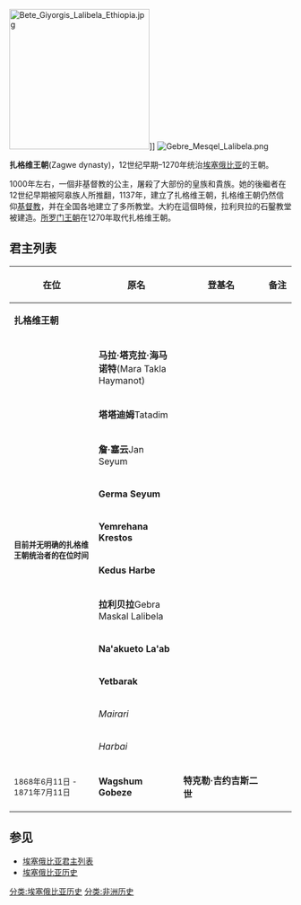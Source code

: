 {{noteTA
|T=zh-hant:札格維王朝; zh-hans:扎格维王朝;
|1=zh-hant:札格維王朝; zh-hans:扎格维王朝;
}}

{{Infobox Former Country
|native_name            = ዛጉዌ ሥርወ መንግስት
|conventional_long_name = 扎格维王朝
|common_name            = 　
|continent              = 非洲
|region                 = 
|country                = 
|year_start             = 1137年
|year_end               = 1270年
|p1                     = 阿克蘇姆王國
|flag_p1                = 
|s1                     = 衣索比亞帝國
|flag_s1                = Flag of Ethiopia (1897-1936; 1941-1974).svg
|date_start             = 
|date_end               = 
|event_start            = 
|event_end              = 
|image_flag             = 
|image_flag_size        = 
|flag                   = 
|image_coat             = 
|image_map              = Approximate extension of the Zagwe Empire.JPG
|image_map_caption      = 扎格維王朝統治下衣索比亞擴張的約略領土範圍
|national_motto         = 
|national_anthem        = 
|capital                = [[拉利貝拉|拉利貝拉]]
|common_languages       = [[阿皋語|阿皋語]]
|government_type        = [[君主制|君主制]]
|leader1                = [[馬拉·塔克拉·海馬諾特|馬拉·塔克拉·海馬諾特]]
|year_leader1           = 12世紀初
|leader2                = [[葉巴拉克|葉巴拉克]]
|year_leader2           = 13世紀
|title_leader           = [[國王|國王]]
|legislature            =
|stat_year1             = 
|stat_pop1              = 
|stat_area4             = 
|population_density3    = 
|religion               = 
|currency               = 
|today                  = {{ERI}}<br>{{ETH}}
}}

[[File:Bete_Giyorgis_Lalibela_Ethiopia.jpg|250px]]]]
[[Image:Gebre_Mesqel_Lalibela.png|thumb]]</center>
'''扎格维王朝'''(Zagwe dynasty)，12世纪早期–1270年统治[[埃塞俄比亚|埃塞俄比亚]]的王朝。

1000年左右，一個非基督教的公主，屠殺了大部份的皇族和貴族。她的後繼者在12世纪早期被阿皋族人所推翻，1137年，{{le|马拉·塔克拉·海马诺特|Mara Takla Haymanot}}建立了扎格维王朝，扎格维王朝仍然信仰[[基督教|基督教]]，并在全国各地建立了多所教堂。大約在這個時候，拉利貝拉的石鑿教堂被建造。[[所罗门王朝|所罗门王朝]]在1270年取代扎格维王朝。

== 君主列表 ==
{| class="wikitable"
|- align=left
! width="auto"|在位
! width="auto"|原名
! width="auto"|登基名
! width="10%"|备注
|- valign=top
|colspan="4"|'''扎格维王朝''' 
|- valign=top bgcolor="#ffffec"
|rowspan="11"|'''<small>目前并无明确的扎格维王朝统治者的在位时间</small>''' || '''马拉·塔克拉·海马诺特'''(Mara Takla Haymanot) ||  ||<small>
|- valign=top bgcolor="#ffffec"
| '''塔塔迪姆'''Tatadim || ||<small>
|- valign=top bgcolor="#ffffec"
|'''詹·塞云'''Jan Seyum || ||<small>
|- valign=top bgcolor="#ffffec"
|'''Germa Seyum''' || ||<small>
|- valign=top bgcolor="#ffffec"
|'''Yemrehana Krestos''' || ||<small>
|- valign=top bgcolor="#ffffec"
|'''Kedus Harbe''' || ||<small>
|- valign=top bgcolor="#ffffec"
|'''拉利贝拉'''Gebra Maskal Lalibela || ||<small>
|- valign=top bgcolor="#ffffec"
|'''Na'akueto La'ab''' || ||<small>
|- valign=top bgcolor="#ffffec"
|'''Yetbarak''' || ||<small>
|- valign=top bgcolor="#ffffec"
|''Mairari'' || ||<small>
|- valign=top bgcolor="#ffffec"
|''Harbai'' || ||<small>
|- valign=top bgcolor="#ffffec"
|<small>1868年6月11日 - 1871年7月11日||'''Wagshum Gobeze'''||'''特克勒·吉约吉斯二世'''||<small>
|}
==参见==
*[[埃塞俄比亚君主列表|埃塞俄比亚君主列表]]
*[[埃塞俄比亚历史|埃塞俄比亚历史]]
[[分类:埃塞俄比亚历史|分类:埃塞俄比亚历史]]
[[分类:非洲历史|分类:非洲历史]]